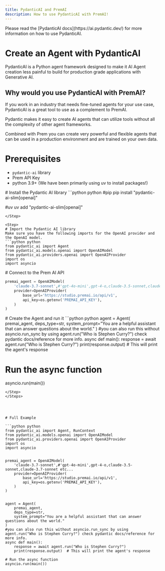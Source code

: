 ```yaml
---
title: PydanticAI and PremAI
description: How to use PydanticAI with PremAI!
---
```


<Note>
Please read the [PydanticAI docs](https://ai.pydantic.dev/) for more information on how to use PydanticAI.
</Note>

# Create an Agent with PydanticAI
PydanticAI is a Python agent framework designed to make it AI Agent creation less painful to build for production grade applications with Generative AI.

## Why would you use PydanticAI with PremAI?

If you work in an industry that needs fine-tuned agents for your use case, PydanticAI is a great tool to use as a complement to PremAI.

Pydantic makes it easy to create AI agents that can utilize tools without all the complexity of other agent frameworks.

Combined with Prem you can create very powerful and flexible agents that can be used in a production environment and are trained on your own data.



# Prerequisites
- `pydantic-ai` library
- Prem API Key
- python 3.9+ (We have been primarily using uv to install packages!)
<Steps>
<Step>
# Install the Pydantic AI library
```python python
#pip
pip install "pydantic-ai-slim[openai]"

#uv
uv add "pydantic-ai-slim[openai]"
```
</Step>

<Step>
# Import the Pydantic AI library
Make sure you have the following imports for the OpenAI provider and the OpenAI model.
```python python
from pydantic_ai import Agent
from pydantic_ai.models.openai import OpenAIModel
from pydantic_ai.providers.openai import OpenAIProvider
import os
import asyncio
```
</Step>

<Step>
# Connect to the Prem AI API

```python python
premai_agent = OpenAIModel(
    'claude-3.7-sonnet',#'gpt-4o-mini',gpt-4-o,claude-3.5-sonnet,claude-3.7-sonnet etc...
    provider=OpenAIProvider(
        base_url='https://studio.premai.io/api/v1',
        api_key=os.getenv('PREMAI_API_KEY'),
    )
)
```
</Step>

<Step>
# Create the Agent and run it
```python python
agent = Agent(
    premai_agent,
    deps_type=str,
    system_prompt="You are a helpful assistant that can answer questions about the world."
)
#you can also run this without asyncio.run_sync by using agent.run("Who is Stephen Curry?") check pydantic docs/reference for more info.
async def main():
    response = await agent.run("Who is Stephen Curry?")
    print(response.output)  # This will print the agent's response

# Run the async function
asyncio.run(main())
```
</Step>
</Steps>




# Full Example

```python python
from pydantic_ai import Agent, RunContext
from pydantic_ai.models.openai import OpenAIModel
from pydantic_ai.providers.openai import OpenAIProvider
import os
import asyncio


premai_agent = OpenAIModel(
    'claude-3.7-sonnet',#'gpt-4o-mini',gpt-4-o,claude-3.5-sonnet,claude-3.7-sonnet etc...
    provider=OpenAIProvider(
        base_url='https://studio.premai.io/api/v1',
        api_key=os.getenv('PREMAI_API_KEY'),
    )
)


agent = Agent(
    premai_agent,
    deps_type=str,
    system_prompt="You are a helpful assistant that can answer questions about the world."
)
#you can also run this without asyncio.run_sync by using agent.run("Who is Stephen Curry?") check pydantic docs/reference for more info.
async def main():
    response = await agent.run("Who is Stephen Curry?")
    print(response.output)  # This will print the agent's response

# Run the async function
asyncio.run(main())
```
